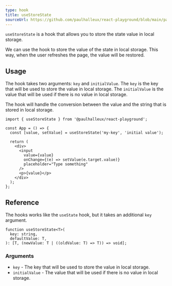 ```yaml
---
type: hook
title: useStoreState
sourceUrl: https://github.com/paulhalleux/react-playground/blob/main/packages/playground/src/hooks/use-store-state.ts
---
```


`useStoreState` is a hook that allows you to store the state value in local storage.

We can use the hook to store the value of the state in local storage. This way, when the user refreshes the page, the value will be restored.

## Usage

The hook takes two arguments: `key` and `initialValue`.
The `key` is the key that will be used to store the value in local storage.
The `initialValue` is the value that will be used if there is no value in local storage.

The hook will handle the conversion between the value and the string that is stored in local storage.

```tsx
import { useStoreState } from '@paulhalleux/react-playground';

const App = () => {
  const [value, setValue] = useStoreState('my-key', 'initial value');

  return (
    <div>
      <input
        value={value}
        onChange={(e) => setValue(e.target.value)}
        placeholder="Type something"
      />
      <p>{value}</p>
    </div>
  );
};
```

## Reference

The hooks works like the `useState` hook, but it takes an additional `key` argument.

```tsx
function useStoreState<T>(
  key: string,
  defaultValue: T,
): [T, (newValue: T | ((oldValue: T) => T)) => void];
```

### Arguments

- `key` - The key that will be used to store the value in local storage.
- `initialValue` - The value that will be used if there is no value in local storage.